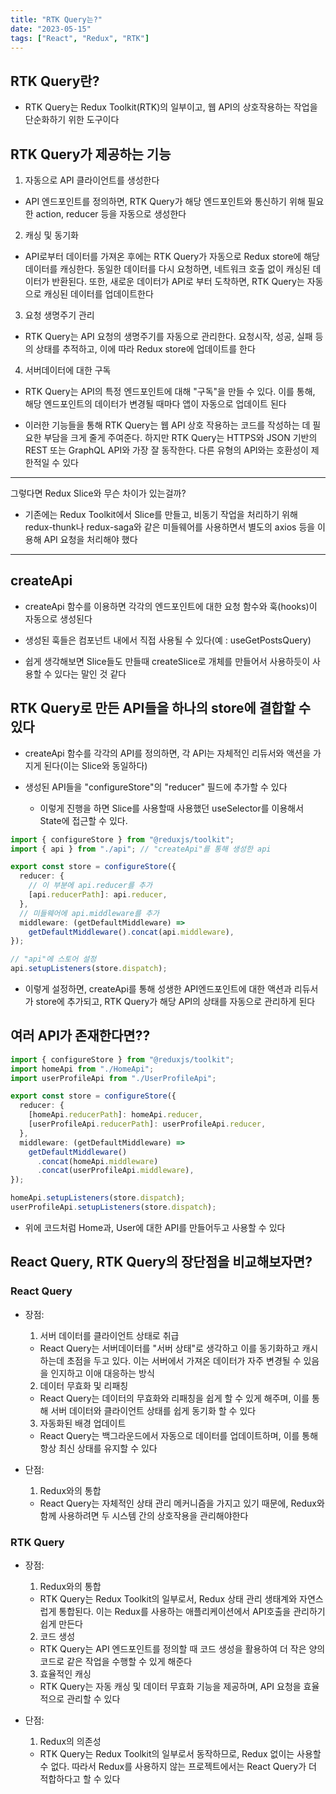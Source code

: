 ```yaml
---
title: "RTK Query는?"
date: "2023-05-15"
tags: ["React", "Redux", "RTK"]
---
```


## RTK Query란?

- RTK Query는 Redux Toolkit(RTK)의 일부이고, 웹 API의 상호작용하는 작업을 단순화하기 위한 도구이다

## RTK Query가 제공하는 기능

1. 자동으로 API 클라이언트를 생성한다

- API 엔드포인트를 정의하면, RTK Query가 해당 엔드포인트와 통신하기 위해 필요한 action, reducer 등을 자동으로 생성한다

2. 캐싱 및 동기화

- API로부터 데이터를 가져온 후에는 RTK Query가 자동으로 Redux store에 해당 데이터를 캐싱한다. 동일한 데이터를 다시 요청하면, 네트워크 호출 없이 캐싱된 데이터가 반환된다. 또한, 새로운 데이터가 API로 부터 도착하면, RTK Query는 자동으로 캐싱된 데이터를 업데이트한다

3. 요청 생명주기 관리

- RTK Query는 API 요청의 생명주기를 자동으로 관리한다. 요청시작, 성공, 실패 등의 상태를 추적하고, 이에 따라 Redux store에 업데이트를 한다

4. 서버데이터에 대한 구독

- RTK Query는 API의 특정 엔드포인트에 대해 "구독"을 만들 수 있다. 이를 통해, 해당 엔드포인트의 데이터가 변경될 때마다 앱이 자동으로 업데이트 된다

- 이러한 기능들을 통해 RTK Query는 웹 API 상호 작용하는 코드를 작성하는 데 필요한 부담을 크게 줄게 주여준다. 하지만 RTK Query는 HTTPS와 JSON 기반의 REST 또는 GraphQL API와 가장 잘 동작한다. 다른 유형의 API와는 호환성이 제한적일 수 있다

---

그렇다면 Redux Slice와 무슨 차이가 있는걸까?

- 기존에는 Redux Toolkit에서 Slice를 만들고, 비동기 작업을 처리하기 위해 redux-thunk나 redux-saga와 같은 미들웨어를 사용하면서 별도의 axios 등을 이용해 API 요청을 처리해야 했다

---

## createApi

- createApi 함수를 이용하면 각각의 엔드포인트에 대한 요청 함수와 훅(hooks)이 자동으로 생성된다

- 생성된 훅들은 컴포넌트 내에서 직접 사용될 수 있다(예 : useGetPostsQuery)

- 쉽게 생각해보면 Slice들도 만들때 createSlice로 개체를 만들어서 사용하듯이 사용할 수 있다는 말인 것 같다

## RTK Query로 만든 API들을 하나의 store에 결합할 수 있다

- createApi 함수를 각각의 API를 정의하면, 각 API는 자체적인 리듀서와 액션을 가지게 된다(이는 Slice와 동일하다)

- 생성된 API들을 "configureStore"의 "reducer" 필드에 추가할 수 있다
  - 이렇게 진행을 하면 Slice를 사용할때 사용했던 useSelector를 이용해서 State에 접근할 수 있다.

```typescript
import { configureStore } from "@reduxjs/toolkit";
import { api } from "./api"; // "createApi"를 통해 생성한 api

export const store = configureStore({
  reducer: {
    // 이 부분에 api.reducer를 추가
    [api.reducerPath]: api.reducer,
  },
  // 미들웨어에 api.middleware를 추가
  middleware: (getDefaultMiddleware) =>
    getDefaultMiddleware().concat(api.middleware),
});

// "api"에 스토어 설정
api.setupListeners(store.dispatch);
```

- 이렇게 설정하면, createApi를 통해 성생한 API엔드포인트에 대한 액션과 리듀서가 store에 추가되고, RTK Query가 해당 API의 상태를 자동으로 관리하게 된다

## 여러 API가 존재한다면??

```typescript
import { configureStore } from "@reduxjs/toolkit";
import homeApi from "./HomeApi";
import userProfileApi from "./UserProfileApi";

export const store = configureStore({
  reducer: {
    [homeApi.reducerPath]: homeApi.reducer,
    [userProfileApi.reducerPath]: userProfileApi.reducer,
  },
  middleware: (getDefaultMiddleware) =>
    getDefaultMiddleware()
      .concat(homeApi.middleware)
      .concat(userProfileApi.middleware),
});

homeApi.setupListeners(store.dispatch);
userProfileApi.setupListeners(store.dispatch);
```

- 위에 코드처럼 Home과, User에 대한 API를 만들어두고 사용할 수 있다

## React Query, RTK Query의 장단점을 비교해보자면?

### React Query

- 장점:

  1. 서버 데이터를 클라이언트 상태로 취급

  - React Query는 서버데이터를 "서버 상태"로 생각하고 이를 동기화하고 캐시하는데 초점을 두고 있다. 이는 서버에서 가져온 데이터가 자주 변경될 수 있음을 인지하고 이애 대응하는 방식

  2. 데이터 무효화 및 리패칭

  - React Query는 데이터의 무효화와 리패칭을 쉽게 할 수 있게 해주며, 이를 통해 서버 데이터와 클라이언트 상태를 쉽게 동기화 할 수 있다

  3. 자동화된 배경 업데이트

  - React Query는 백그라운드에서 자동으로 데이터를 업데이트하며, 이를 통해 항상 최신 상태를 유지할 수 있다

- 단점:
  1. Redux와의 통합
  - React Query는 자체적인 상태 관리 메커니즘을 가지고 있기 때문에, Redux와 함께 사용하려면 두 시스템 간의 상호작용을 관리해야한다

### RTK Query

- 장점:

  1. Redux와의 통합

  - RTK Query는 Redux Toolkit의 일부로서, Redux 상태 관리 생태계와 자연스럽게 통합된다. 이는 Redux를 사용하는 애플리케이션에서 API호출을 관리하기 쉽게 만든다

  2. 코드 생성

  - RTK Query는 API 엔드포인트를 정의할 때 코드 생성을 활용하여 더 작은 양의 코드로 같은 작업을 수행할 수 있게 해준다

  3. 효율적인 캐싱

  - RTK Query는 자동 캐싱 및 데이터 무효화 기능을 제공하며, API 요청을 효율적으로 관리할 수 있다

- 단점:

  1. Redux의 의존성

  - RTK Query는 Redux Toolkit의 일부로서 동작하므로, Redux 없이는 사용할 수 없다. 따라서 Redux를 사용하지 않는 프로젝트에서는 React Query가 더 적합하다고 할 수 있다
